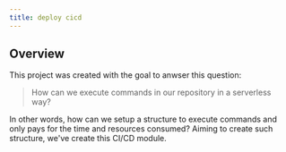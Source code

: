 ```yaml
---
title: deploy cicd
---
```


## Overview

This project was created with the goal to anwser this question:

> How can we execute commands in our repository in a serverless way?

In other words, how can we setup a structure to execute commands and only pays for the time and resources consumed? Aiming to create such structure, we've create this CI/CD module.
